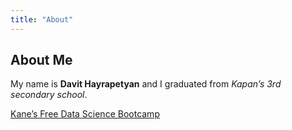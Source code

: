 ```yaml
---
title: "About"
---
```


## About Me

My name is **Davit Hayrapetyan** and I graduated from *Kapan's 3rd secondary school*.

[Kane’s Free Data Science Bootcamp](https://bootcamp.davidkane.info)
